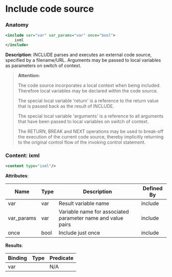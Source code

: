 # Include code source

### Anatomy

```xml
<include var="var" var_params="var" once="bool">
    ixml
</include>
```

 **Description**:
 INCLUDE parses and executes an external code source, specified by a filename/URL. Arguments may be passed to local variables as parameters on switch of context.


> **Attention:**
>
> The code source incorporates a local context when being included. Therefore local variables may be declared within the code source.
> 
> The special local variable 'return' is a reference to the return value that is passed back as the result of INCLUDE.
> 
> The special local variable 'arguments' is a reference to all arguments that have been passed to local variables on switch of context.
> 
> The RETURN, BREAK and NEXT operations may be used to break-off the execution of the current code source, thereby implicitly returning to the original control flow of the invoking control statement.

### Content: ixml

```xml
<content type="ixml"/>
```

**Attributes**:

| Name | Type | Description | Defined By |
| ---- | ---- | ----------- | ---------- |
| var | var | Result variable name | include |
| var_params | var | Variable name for associated parameter name and value pairs | include |
| once | bool | Include just once | include |


**Results**:

| Binding | Type | Predicate |
| ------- | ---- | --------- |
| var |  | N/A |


